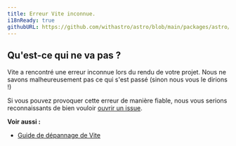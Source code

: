 ```yaml
---
title: Erreur Vite inconnue.
i18nReady: true
githubURL: https://github.com/withastro/astro/blob/main/packages/astro/src/core/errors/errors-data.ts
---
```


## Qu'est-ce qui ne va pas ?
Vite a rencontré une erreur inconnue lors du rendu de votre projet. Nous ne savons malheureusement pas ce qui s'est passé (sinon nous vous le dirions !)

Si vous pouvez provoquer cette erreur de manière fiable, nous vous serions reconnaissants de bien vouloir [ouvrir un issue](https://astro.build/issues/).

**Voir aussi :**
-  [Guide de dépannage de Vite](https://vitejs.dev/guide/troubleshooting.html)


